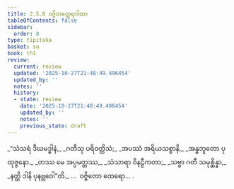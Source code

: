 ```yaml
---
title: 2.5.8 ဝဇ္ဇိတတ္ထေရဂါထာ
tableOfContents: false
sidebar:
  order: 8
type: tipitaka
basket: su
book: th1
review:
  current: review
  updated: '2025-10-27T21:48:49.496454'
  updated_by: ''
  notes: ''
  history:
  - state: review
    date: '2025-10-27T21:48:49.496454'
    updated_by: ''
    notes: ''
    previous_state: draft
---
```



<ReviewStatus review={frontmatter.review} showDetails={true} />

<HypothesisAnnotation frontmatter={frontmatter} />

<DynamicBreadcrumb />

<Division number="215" book="th1" e="ch" v="19" p="261">

<Paragraph number="423" type="verses" book="th1">
_“သံသရံ ဒီဃမဒ္ဓါနံ,_  
_ဂတီသု ပရိဝတ္တိသံ;_  
_အပဿံ အရိယသစ္စာနိ,_  
_အန္ဓဘူတော ပုထုဇ္ဇနော._  

</Paragraph>

</Division>
<Division number="216" book="th1" e="ch" v="19" p="261">

<Paragraph number="424" type="verses" book="th1">
_တဿ မေ အပ္ပမတ္တဿ,_  
_သံသာရာ ဝိနဠီကတာ;_  
_သဗ္ဗာ ဂတီ သမုစ္ဆိန္နာ,_  
_နတ္ထိ ဒါနိ ပုနဗ္ဘဝေါ”တိ._  


</Paragraph>
</Division>

<Paragraph number="425" type="center" book="th1">
…  ဝဇ္ဇိတော ထေရော… .
</Paragraph>